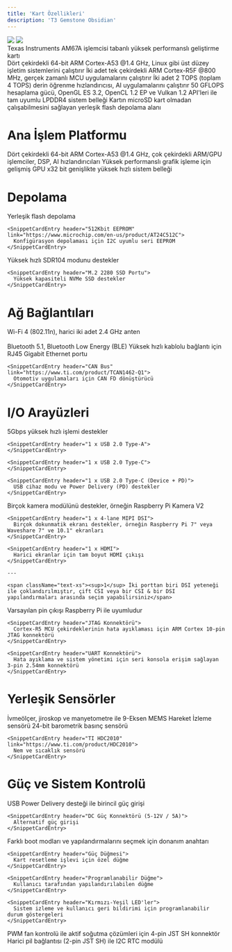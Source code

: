 ```yaml
---
title: 'Kart Özellikleri'
description: 'T3 Gemstone Obsidian'
---
```



<Columns cols={2}>
  <Frame>
    <img className="rounded-lg" src="/images/o1-board/19-typec.png" />
  </Frame>
  <Frame>
    <img className="rounded-lg" src="/images/o1-board/02-back.png" />
  </Frame>
</Columns>

<div className="text-2xl font-light mt-4 mb-8">
Texas Instruments AM67A işlemcisi tabanlı yüksek performanslı geliştirme kartı
</div>

<CardGroup cols={3}>
  <Card title="CPU" icon="microchip">
    Dört çekirdekli 64-bit ARM Cortex-A53 @1.4 GHz, Linux gibi üst düzey işletim sistemlerini çalıştırır
  </Card>

  <Card title="MCU" icon="microchip" iconType="light">
    İki adet tek çekirdekli ARM Cortex-R5F @800 MHz, gerçek zamanlı MCU uygulamalarını çalıştırır
  </Card>

  <Card title="AI Hızlandırıcı" icon="microchip-ai">
    İki adet 2 TOPS (toplam 4 TOPS) derin öğrenme hızlandırıcısı, AI uygulamalarını çalıştırır
  </Card>

  <Card title="GPU" icon="display">
    50 GFLOPS hesaplama gücü, OpenGL ES 3.2, OpenCL 1.2 EP ve Vulkan 1.2 API'leri ile tam uyumlu
  </Card>

  <Card title="4GB RAM" icon="memory">
    LPDDR4 sistem belleği
  </Card>

  <Card title="32GB eMMC" icon="hard-drive">
    Kartın microSD kart olmadan çalışabilmesini sağlayan yerleşik flash depolama alanı
  </Card>
</CardGroup>

# Ana İşlem Platformu

<CardGroup cols={2}>
  <Card title="İşlemci" icon="microchip">
    <SnippetCardEntry header="TI AM67A" link="https://www.ti.com/product/AM67A">
      Dört çekirdekli 64-bit ARM Cortex-A53 @1.4 GHz, çok çekirdekli ARM/GPU işlemciler, DSP, AI hızlandırıcıları
    </SnippetCardEntry>
  </Card>

  <Card title="Grafik" icon="display">
    <SnippetCardEntry header="IMG BXS-4-64" link="https://www.imaginationtech.com/product/img-bxs-4-64-mc1/">
      Yüksek performanslı grafik işleme için gelişmiş GPU
    </SnippetCardEntry>
  </Card>

  <Card title="Sistem Belleği" icon="memory">
    <SnippetCardEntry header="4GB LPDDR4" link="https://www.longsys.com/products/embedded-storage/embedded-storage/lpddr.html">
      x32 bit genişlikte yüksek hızlı sistem belleği
    </SnippetCardEntry>
  </Card>
</CardGroup>

# Depolama

<CardGroup cols={2}>
  <Card title="Yerleşik Depolama" icon="hard-drive">
    <SnippetCardEntry header="32GB eMMC" link="https://www.longsys.com/products/embedded-storage/embedded-storage/automotive-industriai-wide-temperature-industriai-emmc.html">
      Yerleşik flash depolama
    </SnippetCardEntry>

    <SnippetCardEntry header="512Kbit EEPROM" link="https://www.microchip.com/en-us/product/AT24C512C">
      Konfigürasyon depolaması için I2C uyumlu seri EEPROM
    </SnippetCardEntry>
  </Card>

  <Card title="Genişletilebilir Depolama" icon="sd-card">
    <SnippetCardEntry header="microSD Kart Yuvası">
      Yüksek hızlı SDR104 modunu destekler
    </SnippetCardEntry>

    <SnippetCardEntry header="M.2 2280 SSD Portu">
      Yüksek kapasiteli NVMe SSD destekler
    </SnippetCardEntry>
  </Card>
</CardGroup>

# Ağ Bağlantıları

<CardGroup cols={2}>
  <Card title="Kablosuz" icon="wifi">
    <SnippetCardEntry header="TI WL1835MOD" link="https://www.ti.com/product/WL1835MOD">
      Wi-Fi 4 (802.11n), harici iki adet 2.4 GHz anten<br></br>
      Bluetooth 5.1, Bluetooth Low Energy (BLE)
    </SnippetCardEntry>
  </Card>

  <Card title="Kablolu" icon="network-wired">
    <SnippetCardEntry header="Gigabit Ethernet">
      Yüksek hızlı kablolu bağlantı için RJ45 Gigabit Ethernet portu
    </SnippetCardEntry>

    <SnippetCardEntry header="CAN Bus" link="https://www.ti.com/product/TCAN1462-Q1">
      Otomotiv uygulamaları için CAN FD dönüştürücü
    </SnippetCardEntry>
  </Card>

</CardGroup>

# I/O Arayüzleri

<CardGroup cols={2}>
  <Card title="USB Portları" icon="usb">
    <SnippetCardEntry header="2 x USB 3.0 Type-A">
      5Gbps yüksek hızlı işlemi destekler
    </SnippetCardEntry>

    <SnippetCardEntry header="1 x USB 2.0 Type-A">
    </SnippetCardEntry>

    <SnippetCardEntry header="1 x USB 2.0 Type-C">
    </SnippetCardEntry>

    <SnippetCardEntry header="1 x USB 2.0 Type-C (Device + PD)">
      USB cihaz modu ve Power Delivery (PD) destekler
    </SnippetCardEntry>
  </Card>

  <Card title="Ekran ve Kamera Arayüzleri" icon="camera">
    <SnippetCardEntry header="2 x 4-lane MIPI CSI">
      Birçok kamera modülünü destekler, örneğin Raspberry Pi Kamera V2
    </SnippetCardEntry>

    <SnippetCardEntry header="1 x 4-lane MIPI DSI">
      Birçok dokunmatik ekranı destekler, örneğin Raspberry Pi 7" veya Waveshare 7" ve 10.1" ekranları
    </SnippetCardEntry>

    <SnippetCardEntry header="1 x HDMI">
      Harici ekranlar için tam boyut HDMI çıkışı
    </SnippetCardEntry>

    ---

    <span className="text-xs"><sup>1</sup> İki porttan biri DSI yeteneği ile çoklandırılmıştır, çift CSI veya bir CSI & bir DSI yapılandırmaları arasında seçim yapabilirsiniz</span>
  </Card>

  <Card title="Genişletme Arayüzleri" icon="code">
    <SnippetCardEntry header="40-pin GPIO Başlığı">
      Varsayılan pin çıkışı Raspberry Pi ile uyumludur
    </SnippetCardEntry>

    <SnippetCardEntry header="JTAG Konnektörü">
      Cortex-R5 MCU çekirdeklerinin hata ayıklaması için ARM Cortex 10-pin JTAG konnektörü
    </SnippetCardEntry>

    <SnippetCardEntry header="UART Konnektörü">
      Hata ayıklama ve sistem yönetimi için seri konsola erişim sağlayan 3-pin 2.54mm konnektörü
    </SnippetCardEntry>
  </Card>
</CardGroup>

# Yerleşik Sensörler

<CardGroup cols={2}>
  <Card title="Hareket Algılama" icon="compass">
    <SnippetCardEntry header="InvenSense ICM-20948" link="https://invensense.tdk.com/products/motion-tracking/9-axis/icm-20948/">
      İvmeölçer, jiroskop ve manyetometre ile 9-Eksen MEMS Hareket İzleme sensörü
    </SnippetCardEntry>
  </Card>

  <Card title="Çevresel Ölçüm" icon="temperature-half">
    <SnippetCardEntry header="Bosch BMP390" link="https://www.bosch-sensortec.com/products/environmental-sensors/pressure-sensors/pressure-sensors-bmp390.html">
      24-bit barometrik basınç sensörü
    </SnippetCardEntry>

    <SnippetCardEntry header="TI HDC2010" link="https://www.ti.com/product/HDC2010">
      Nem ve sıcaklık sensörü
    </SnippetCardEntry>
  </Card>
</CardGroup>

# Güç ve Sistem Kontrolü

<CardGroup cols={2}>
  <Card title="Güç Girişi" icon="plug">
    <SnippetCardEntry header="USB Type-C Güç (5-9V / 3A)">
      USB Power Delivery desteği ile birincil güç girişi
    </SnippetCardEntry>

    <SnippetCardEntry header="DC Güç Konnektörü (5-12V / 5A)">
      Alternatif güç girişi
    </SnippetCardEntry>
  </Card>

  <Card title="Sistem Yönetimi" icon="toggle-on">
    <SnippetCardEntry header="Boot Modu Anahtarı">
      Farklı boot modları ve yapılandırmalarını seçmek için donanım anahtarı
    </SnippetCardEntry>

    <SnippetCardEntry header="Güç Düğmesi">
      Kart resetleme işlevi için özel düğme
    </SnippetCardEntry>

    <SnippetCardEntry header="Programlanabilir Düğme">
      Kullanıcı tarafından yapılandırılabilen düğme
    </SnippetCardEntry>

    <SnippetCardEntry header="Kırmızı-Yeşil LED'ler">
      Sistem izleme ve kullanıcı geri bildirimi için programlanabilir durum göstergeleri
    </SnippetCardEntry>
  </Card>

  <Card title="Termal" icon="fan">
    <SnippetCardEntry header="Fan Konnektörü">
      PWM fan kontrolü ile aktif soğutma çözümleri için 4-pin JST SH konnektör
    </SnippetCardEntry>
  </Card>

  <Card title="Gerçek Zamanlı Saat" icon="clock">
    <SnippetCardEntry header="Maxim DS1340" link="https://www.analog.com/en/products/ds1340.html">
      Harici pil bağlantısı (2-pin JST SH) ile I2C RTC modülü
    </SnippetCardEntry>
  </Card>
</CardGroup>
